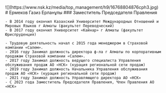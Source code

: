 <div class="mx-auto max-w-5xl py-10 grid grid-cols-12">
  <div class="col-span-4">
    ![](https://www.nsk.kz/media/top_management/h9/16768804876cph3.jpg)

  </div>
  <div class="col-span-8">
    # Ермеков Газиз Ерланұлы
    ### Заместитель Председателя Правления

    - В 2014 году окончил Казахский Университет Международных Отношений и Мировых Языков г Алматы (факультет Переводческий)
    - В 2017 году окончил Университет «Кайнар» г Алматы (факультет Юриспруденция)

    - Трудовую деятельность начал с 2015 года менеджером в Страховой компании «Салем».
    - 2016 году Занимал должность директора ф-ла г Алматы по корпоративным продажам Страховой компании «Салем».
    - 2017 году Занимал должность ведущего специалиста Управления обслуживания продаж АО «НСК» (курация региональной сети продаж)
    - 2019 году Занимал должность Начальника Управления обслуживания продаж АО «НСК» (курация региональной сети продаж)
    - 2021 году Занимал должность Управляющего директора АО «НСК»
    - С 2023 года Заместитель Председателя Правления, Член Правления АО «НСК»

  </div>
</div>
